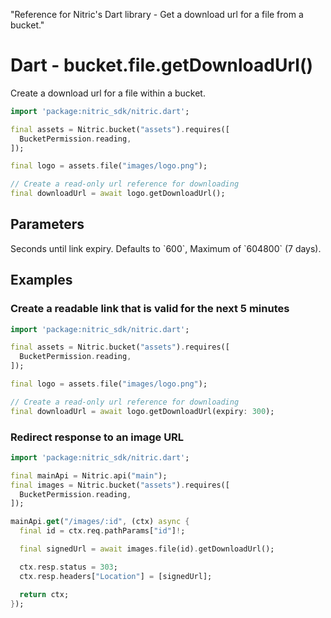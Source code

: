  "Reference for Nitric's Dart library - Get a download url for a file from a bucket."

# Dart - bucket.file.getDownloadUrl()

Create a download url for a file within a bucket.

```dart
import 'package:nitric_sdk/nitric.dart';

final assets = Nitric.bucket("assets").requires([
  BucketPermission.reading,
]);

final logo = assets.file("images/logo.png");

// Create a read-only url reference for downloading
final downloadUrl = await logo.getDownloadUrl();
```

## Parameters

<Properties>
  <Property name="expiry" optional type="int">
    Seconds until link expiry. Defaults to `600`, Maximum of `604800` (7 days).
  </Property>
</Properties>

## Examples

### Create a readable link that is valid for the next 5 minutes

```dart
import 'package:nitric_sdk/nitric.dart';

final assets = Nitric.bucket("assets").requires([
  BucketPermission.reading,
]);

final logo = assets.file("images/logo.png");

// Create a read-only url reference for downloading
final downloadUrl = await logo.getDownloadUrl(expiry: 300);
```

### Redirect response to an image URL

```dart
import 'package:nitric_sdk/nitric.dart';

final mainApi = Nitric.api("main");
final images = Nitric.bucket("assets").requires([
  BucketPermission.reading,
]);

mainApi.get("/images/:id", (ctx) async {
  final id = ctx.req.pathParams["id"]!;

  final signedUrl = await images.file(id).getDownloadUrl();

  ctx.resp.status = 303;
  ctx.resp.headers["Location"] = [signedUrl];

  return ctx;
});
```
